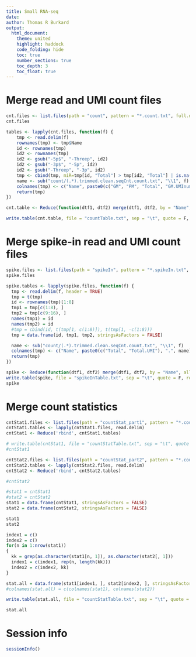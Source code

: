 ```yaml
---
title: Small RNA-seq
date:
author: Thomas R Burkard
output:
  html_document:
    theme: united
    highlight: haddock
    code_folding: hide
    toc: true
    number_sections: true
    toc_depth: 3
    toc_float: true
---
```


# Merge read and UMI count files

```r
cnt.files <- list.files(path = "count", pattern = "*.count.txt", full.names = TRUE)
cnt.files

tables <- lapply(cnt.files, function(f) {
    tmp <- read.delim(f)
    rownames(tmp) <- tmp$Name
    id <- rownames(tmp)
    id2 <- rownames(tmp)
    id2 <- gsub("-5p$", "-Threep", id2)
    id2 <- gsub("-3p$", "-5p", id2)
    id2 <- gsub("-Threep", "-3p", id2)
    tmp <- cbind(tmp, miR=tmp[id, "Total"] > tmp[id2, "Total"] | is.na(tmp[id, "Total"] > tmp[id2, "Total"]))
    name <- sub("count/(.*).trimmed.clean.seqCnt.count.txt", "\\1", f)
    colnames(tmp) <- c("Name", paste0(c("GM", "PM", "Total", "GM.UMInum", "PM.UMInum", "Total.UMInum", "GM.UMIfr", "PM.UMIfr", "Total.UMIfr", "miR"), ".", name))
    return(tmp)
})

cnt.table <- Reduce(function(dtf1, dtf2) merge(dtf1, dtf2, by = "Name", all = TRUE), tables)

write.table(cnt.table, file = "countTable.txt", sep = "\t", quote = F, row.names = F)

```

# Merge spike-in read and UMI count files
```r
spike.files <- list.files(path = "spikeIn", pattern = "*.spikeIn.txt", full.names = TRUE)
spike.files

spike.tables <- lapply(spike.files, function(f) {
  tmp <- read.delim(f, header = TRUE)
  tmp = t(tmp)
  id <- rownames(tmp)[1:8]
  tmp1 = tmp[c(1:8), ]
  tmp2 = tmp[c(9:16), ]
  names(tmp1) = id
  names(tmp2) = id
  #tmp = cbind(id, t(tmp[1, c(1:8)]), t(tmp[1, -c(1:8)))
  tmp = data.frame(id, tmp1, tmp2, stringsAsFactors = FALSE)

  name <- sub("count/(.*).trimmed.clean.seqCnt.count.txt", "\\1", f)
  colnames(tmp) <- c("Name", paste0(c("Total", "Total.UMI"), ".", name))
  return(tmp)
})

spike <- Reduce(function(dtf1, dtf2) merge(dtf1, dtf2, by = "Name", all = TRUE), spike.tables)
write.table(spike, file = "spikeInTable.txt", sep = "\t", quote = F, row.names = F)
spike

```

# Merge count statistics
```r

cntStat1.files <- list.files(path = "countStat_part1", pattern = "*.countStat.txt", full.names = TRUE)
cntStat1.tables <- lapply(cntStat1.files, read.delim)
cntStat1 <- Reduce('rbind', cntStat1.tables)

# write.table(cntStat1, file = "countStatTable.txt", sep = "\t", quote = F, row.names = F)
#cntStat1

cntStat2.files <- list.files(path = "countStat_part2", pattern = "*.countStat.txt", full.names = TRUE)
cntStat2.tables <- lapply(cntStat2.files, read.delim)
cntStat2 <- Reduce('rbind', cntStat2.tables)

#cntStat2

#stat1 = cntStat1
#stat2 = cntStat2
stat1 = data.frame(cntStat1, stringsAsFactors = FALSE)
stat2 = data.frame(cntStat2, stringsAsFactors = FALSE)

stat1
stat2

index1 = c()
index2 = c()
for(n in 1:nrow(stat1))
{
  kk = grep(as.character(stat1[n, 1]), as.character(stat2[, 1]))
  index1 = c(index1, rep(n, length(kk)))
  index2 = c(index2, kk)
}

stat.all = data.frame(stat1[index1, ], stat2[index2, ], stringsAsFactors = FALSE)
#colnames(stat.all) = c(colnames(stat1), colnames(stat2))

write.table(stat.all, file = "countStatTable.txt", sep = "\t", quote = F, row.names = F)

stat.all

```


# Session info
```r
sessionInfo()
```
